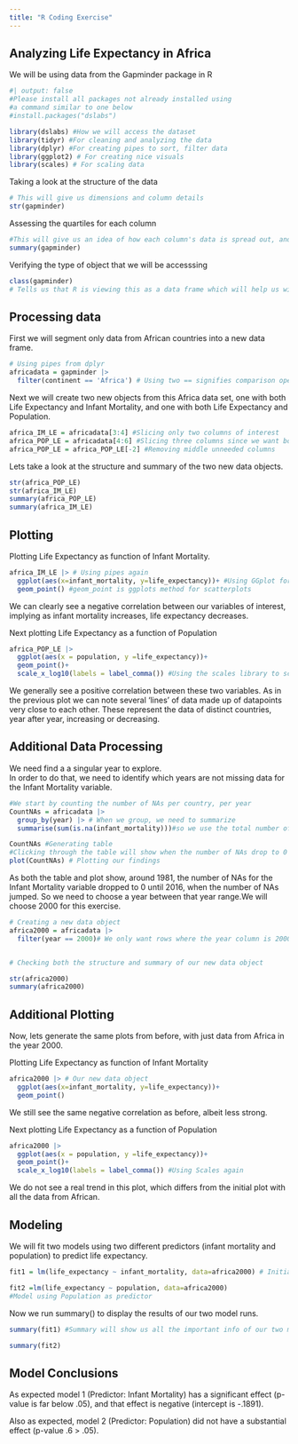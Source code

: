 ```yaml
---
title: "R Coding Exercise"
---
```


## Analyzing Life Expectancy in Africa 

We will be using data from the Gapminder package in R

```r
#| output: false
#Please install all packages not already installed using
#a command similar to one below
#install.packages("dslabs")

library(dslabs) #How we will access the dataset
library(tidyr) #For cleaning and analyzing the data
library(dplyr) #For creating pipes to sort, filter data
library(ggplot2) # For creating nice visuals
library(scales) # For scaling data 
```


Taking a look at the structure of the data

```r
# This will give us dimensions and column details
str(gapminder)
```

Assessing the quartiles for each column

```r
#This will give us an idea of how each column's data is spread out, and give us some insight about outliers
summary(gapminder)
```

Verifying the type of object that we will be accesssing 
```r
class(gapminder)
# Tells us that R is viewing this as a data frame which will help us with maintaining column types and cleaning the dataset
```

## Processing data

First we will segment only data from African countries into a new data frame.

```r
# Using pipes from dplyr
africadata = gapminder |>
  filter(continent == 'Africa') # Using two == signifies comparison operator vs assignment operator
```

Next we will create two new objects from this Africa data set, one with both Life Expectancy and Infant Mortality, and one with both Life Expectancy and Population.


```r
africa_IM_LE = africadata[3:4] #Slicing only two columns of interest
africa_POP_LE = africadata[4:6] #Slicing three columns since we want both 4 and 6
africa_POP_LE = africa_POP_LE[-2] #Removing middle unneeded columns
```


Lets take a look at the structure and summary of the two new data objects.

```r
str(africa_POP_LE)
str(africa_IM_LE)
summary(africa_POP_LE)
summary(africa_IM_LE)
```

## Plotting


Plotting Life Expectancy as function of Infant Mortality.
```r
africa_IM_LE |> # Using pipes again
  ggplot(aes(x=infant_mortality, y=life_expectancy))+ #Using GGplot for better visualizations
  geom_point() #geom_point is ggplots method for scatterplots
```

We can clearly see a negative correlation between our variables of interest, implying as infant mortality increases, life expectancy decreases.


Next plotting Life Expectancy as a function of Population
```r
africa_POP_LE |>
  ggplot(aes(x = population, y =life_expectancy))+
  geom_point()+
  scale_x_log10(labels = label_comma()) #Using the scales library to scale the x axis with log10
```
We generally see a positive correlation between these two variables. As in the previous plot we can note several 'lines' of data made up of datapoints very close to each other. These represent the data of distinct countries, year after year, increasing or decreasing. 



## Additional Data Processing

We need find a a singular year to explore.\
In order to do that, we need to identify which years are not missing data for the Infant Mortality variable.

```r
#We start by counting the number of NAs per country, per year
CountNAs = africadata |>
  group_by(year) |> # When we group, we need to summarize
  summarise(sum(is.na(infant_mortality)))#so we use the total number of NA values in this column to group on

CountNAs #Generating table
#Clicking through the table will show when the number of NAs drop to 0 for many years
plot(CountNAs) # Plotting our findings

```

As both the table and plot show, around 1981, the number of NAs for the Infant Mortality variable dropped to 0 until 2016, when the number of NAs jumped. So we need to choose a year between that year range.We will choose 2000 for this exercise.

```r
# Creating a new data object
africa2000 = africadata |> 
  filter(year == 2000)# We only want rows where the year column is 2000


# Checking both the structure and summary of our new data object

str(africa2000)
summary(africa2000)
```
## Additional Plotting
Now, lets generate the same plots from before, with just data from Africa in the year 2000.

Plotting Life Expectancy as function of Infant Mortality 

```r
africa2000 |> # Our new data object
  ggplot(aes(x=infant_mortality, y=life_expectancy))+
  geom_point()
```
We still see the same negative correlation as before, albeit less strong.

Next plotting Life Expectancy as a function of Population

```r
africa2000 |>
  ggplot(aes(x = population, y =life_expectancy))+
  geom_point()+
  scale_x_log10(labels = label_comma()) #Using Scales again
```
We do not see a real trend in this plot, which differs from the initial plot with all the data from African.

## Modeling

We will fit two models using two different predictors (infant mortality and population) to predict life expectancy.

```r
fit1 = lm(life_expectancy ~ infant_mortality, data=africa2000) # Initializing model using infant_mortality as predictor

fit2 =lm(life_expectancy ~ population, data=africa2000)
#Model using Population as predictor
```


Now we run summary() to display the results of our two model runs.

```r
summary(fit1) #Summary will show us all the important info of our two models
```

```r
summary(fit2) 
```



## Model Conclusions

As expected model 1 (Predictor: Infant Mortality) has a significant effect (p-value is far below .05), and that effect is negative (intercept is -.1891).

Also as expected, model 2 (Predictor: Population) did not have a substantial effect (p-value .6 > .05).







